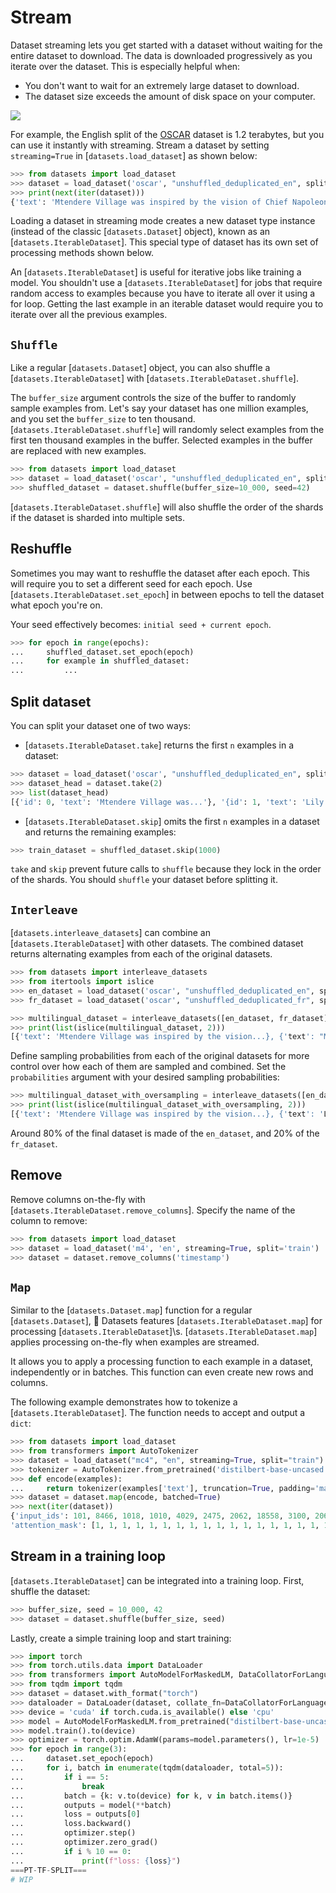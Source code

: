 # Stream

Dataset streaming lets you get started with a dataset without waiting for the entire dataset to download. The data is downloaded progressively as you iterate over the dataset. This is especially helpful when:

- You don't want to wait for an extremely large dataset to download.
- The dataset size exceeds the amount of disk space on your computer.

<div class="flex justify-center">
    <img src="https://huggingface.co/datasets/huggingface/documentation-images/resolve/main/datasets/stream.gif"/>
</div>

For example, the English split of the [OSCAR](https://huggingface.co/datasets/oscar) dataset is 1.2 terabytes, but you can use it instantly with streaming. Stream a dataset by setting `streaming=True` in [`datasets.load_dataset`] as shown below:

```py
>>> from datasets import load_dataset
>>> dataset = load_dataset('oscar', "unshuffled_deduplicated_en", split='train', streaming=True)
>>> print(next(iter(dataset)))
{'text': 'Mtendere Village was inspired by the vision of Chief Napoleon Dzombe, which he shared with John Blanchard during his first visit to Malawi. Chief Napoleon conveyed the desperate need for a program to intervene and care for the orphans and vulnerable children (OVC) in Malawi, and John committed to help...
```

Loading a dataset in streaming mode creates a new dataset type instance (instead of the classic [`datasets.Dataset`] object), known as an [`datasets.IterableDataset`]. This special type of dataset has its own set of processing methods shown below.

<Tip>

An [`datasets.IterableDataset`] is useful for iterative jobs like training a model. You shouldn't use a [`datasets.IterableDataset`] for jobs that require random access to examples because you have to iterate all over it using a for loop. Getting the last example in an iterable dataset would require you to iterate over all the previous examples.

</Tip>

## `Shuffle`

Like a regular [`datasets.Dataset`] object, you can also shuffle a [`datasets.IterableDataset`] with [`datasets.IterableDataset.shuffle`]. 

The `buffer_size` argument controls the size of the buffer to randomly sample examples from. Let's say your dataset has one million examples, and you set the `buffer_size` to ten thousand. [`datasets.IterableDataset.shuffle`] will randomly select examples from the first ten thousand examples in the buffer. Selected examples in the buffer are replaced with new examples.

```py
>>> from datasets import load_dataset
>>> dataset = load_dataset('oscar', "unshuffled_deduplicated_en", split='train', streaming=True)
>>> shuffled_dataset = dataset.shuffle(buffer_size=10_000, seed=42)
```

<Tip>

[`datasets.IterableDataset.shuffle`] will also shuffle the order of the shards if the dataset is sharded into multiple sets.

</Tip>

## Reshuffle

Sometimes you may want to reshuffle the dataset after each epoch. This will require you to set a different seed for each epoch. Use [`datasets.IterableDataset.set_epoch`] in between epochs to tell the dataset what epoch you're on. 

Your seed effectively becomes: `initial seed + current epoch`.

```py
>>> for epoch in range(epochs):
...     shuffled_dataset.set_epoch(epoch)
...     for example in shuffled_dataset:
...         ...
```

## Split dataset

You can split your dataset one of two ways:

- [`datasets.IterableDataset.take`] returns the first `n` examples in a dataset:

```py
>>> dataset = load_dataset('oscar', "unshuffled_deduplicated_en", split='train', streaming=True)
>>> dataset_head = dataset.take(2)
>>> list(dataset_head)
[{'id': 0, 'text': 'Mtendere Village was...'}, '{id': 1, 'text': 'Lily James cannot fight the music...'}]
```

- [`datasets.IterableDataset.skip`] omits the first `n` examples in a dataset and returns the remaining examples:

```py
>>> train_dataset = shuffled_dataset.skip(1000)
```

<Tip warning={true}>

`take` and `skip` prevent future calls to `shuffle` because they lock in the order of the shards. You should `shuffle` your dataset before splitting it.

</Tip>

<a id='interleave_datasets'></a>

## `Interleave`

[`datasets.interleave_datasets`] can combine an [`datasets.IterableDataset`] with other datasets. The combined dataset returns alternating examples from each of the original datasets. 

```py
>>> from datasets import interleave_datasets
>>> from itertools import islice
>>> en_dataset = load_dataset('oscar', "unshuffled_deduplicated_en", split='train', streaming=True)
>>> fr_dataset = load_dataset('oscar', "unshuffled_deduplicated_fr", split='train', streaming=True)

>>> multilingual_dataset = interleave_datasets([en_dataset, fr_dataset])
>>> print(list(islice(multilingual_dataset, 2)))
[{'text': 'Mtendere Village was inspired by the vision...}, {'text': "Média de débat d'idées, de culture et de littérature....}]
```

Define sampling probabilities from each of the original datasets for more control over how each of them are sampled and combined. Set the `probabilities` argument with your desired sampling probabilities:

```py
>>> multilingual_dataset_with_oversampling = interleave_datasets([en_dataset, fr_dataset], probabilities=[0.8, 0.2], seed=42)
>>> print(list(islice(multilingual_dataset_with_oversampling, 2)))
[{'text': 'Mtendere Village was inspired by the vision...}, {'text': 'Lily James cannot fight the music...}]
```

Around 80% of the final dataset is made of the `en_dataset`, and 20% of the `fr_dataset`.

## Remove

Remove columns on-the-fly with [`datasets.IterableDataset.remove_columns`]. Specify the name of the column to remove:

```py
>>> from datasets import load_dataset
>>> dataset = load_dataset('m4', 'en', streaming=True, split='train')
>>> dataset = dataset.remove_columns('timestamp')
```

## `Map`

Similar to the [`datasets.Dataset.map`] function for a regular [`datasets.Dataset`], 🤗  Datasets features [`datasets.IterableDataset.map`] for processing [`datasets.IterableDataset`]\s.
[`datasets.IterableDataset.map`] applies processing on-the-fly when examples are streamed.

It allows you to apply a processing function to each example in a dataset, independently or in batches. This function can even create new rows and columns.

The following example demonstrates how to tokenize a [`datasets.IterableDataset`]. The function needs to accept and output a `dict`:


```py
>>> from datasets import load_dataset
>>> from transformers import AutoTokenizer
>>> dataset = load_dataset("mc4", "en", streaming=True, split="train")
>>> tokenizer = AutoTokenizer.from_pretrained('distilbert-base-uncased')
>>> def encode(examples):
...     return tokenizer(examples['text'], truncation=True, padding='max_length')
>>> dataset = dataset.map(encode, batched=True)
>>> next(iter(dataset))
{'input_ids': 101, 8466, 1018, 1010, 4029, 2475, 2062, 18558, 3100, 2061, ...,1106, 3739, 102],
'attention_mask': [1, 1, 1, 1, 1, 1, 1, 1, 1, 1, 1, 1, 1, 1, 1, 1, 1, 1, ..., 1, 1]}
```

## Stream in a training loop

[`datasets.IterableDataset`] can be integrated into a training loop. First, shuffle the dataset:

```py
>>> buffer_size, seed = 10_000, 42
>>> dataset = dataset.shuffle(buffer_size, seed)
```

Lastly, create a simple training loop and start training:

```py
>>> import torch
>>> from torch.utils.data import DataLoader
>>> from transformers import AutoModelForMaskedLM, DataCollatorForLanguageModeling
>>> from tqdm import tqdm
>>> dataset = dataset.with_format("torch")
>>> dataloader = DataLoader(dataset, collate_fn=DataCollatorForLanguageModeling(tokenizer))
>>> device = 'cuda' if torch.cuda.is_available() else 'cpu' 
>>> model = AutoModelForMaskedLM.from_pretrained("distilbert-base-uncased")
>>> model.train().to(device)
>>> optimizer = torch.optim.AdamW(params=model.parameters(), lr=1e-5)
>>> for epoch in range(3):
...     dataset.set_epoch(epoch)
...     for i, batch in enumerate(tqdm(dataloader, total=5)):
...         if i == 5:
...             break
...         batch = {k: v.to(device) for k, v in batch.items()}
...         outputs = model(**batch)
...         loss = outputs[0]
...         loss.backward()
...         optimizer.step()
...         optimizer.zero_grad()
...         if i % 10 == 0:
...             print(f"loss: {loss}")
===PT-TF-SPLIT===
# WIP
```

